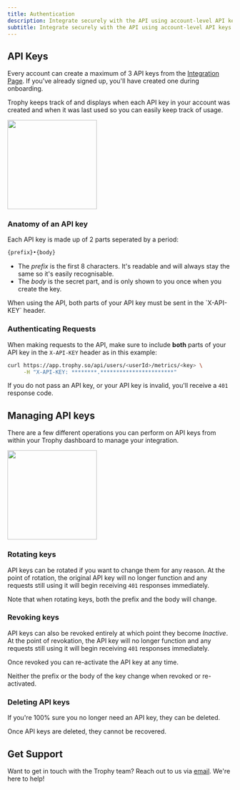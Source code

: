 ```yaml
---
title: Authentication
description: Integrate securely with the API using account-level API keys transmitted in the `X-API-KEY` header.
subtitle: Integrate securely with the API using account-level API keys transmitted in the `X-API-KEY` header.
---
```


## API Keys

Every account can create a maximum of 3 API keys from the [Integration Page](https://app.trophy.so/integration). If you've already signed up, you'll have created one during onboarding.

Trophy keeps track of and displays when each API key in your account was created and when it was last used so you can easily keep track of usage.

<Frame>
  <img height="200" noZoom src="../assets/api/authentication/api_keys.png" />
</Frame>

### Anatomy of an API key

Each API key is made up of 2 parts seperated by a period:

```bash
{prefix}•{body}
```

- The _prefix_ is the first 8 characters. It's readable and will always stay the same so it's easily recognisable.
- The _body_ is the secret part, and is only shown to you once when you create the key.

<Note>
  When using the API, both parts of your API key must be sent in the `X-API-KEY`
  header.
</Note>

### Authenticating Requests

When making requests to the API, make sure to include **both** parts of your API key in the `X-API-KEY` header as in this example:

```bash
curl https://app.trophy.so/api/users/<userId>/metrics/<key> \
     -H "X-API-KEY: ********.***********************"
```

If you do not pass an API key, or your API key is invalid, you'll receive a `401` response code.

## Managing API keys

There are a few different operations you can perform on API keys from within your Trophy dashboard to manage your integration.

<Frame>
  <img
    height="200"
    noZoom
    src="../assets/api/authentication/api_key_options.png"
  />
</Frame>

### Rotating keys

API keys can be rotated if you want to change them for any reason. At the point of rotation, the original API key will no longer function and any requests still using it will begin receiving `401` responses immediately.

<Note>
  Note that when rotating keys, both the prefix and the body will change.
</Note>

### Revoking keys

API keys can also be revoked entirely at which point they become _Inactive_. At the point of revokation, the API key will no longer function and any requests still using it will begin receiving `401` responses immediately.

Once revoked you can re-activate the API key at any time.

<Note>
  Neither the prefix or the body of the key change when revoked or re-activated.
</Note>

### Deleting API keys

If you're 100% sure you no longer need an API key, they can be deleted.

<Error>Once API keys are deleted, they cannot be recovered.</Error>

## Get Support

Want to get in touch with the Trophy team? Reach out to us via [email](mailto:support@trophy.so). We're here to help!
